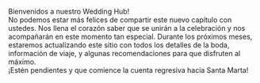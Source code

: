 Bienvenidos a nuestro Wedding Hub! <br>No podemos estar más felices de compartir este nuevo capítulo con ustedes. Nos llena el corazón saber que se unirán a la celebración y nos acompañarán en este momento tan especial. Durante los próximos meses, estaremos actualizando este sitio con todos los detalles de la boda, información de viaje, y algunas recomendaciones para que disfruten al máximo. <br>¡Estén pendientes y que comience la cuenta regresiva hacia Santa Marta!
